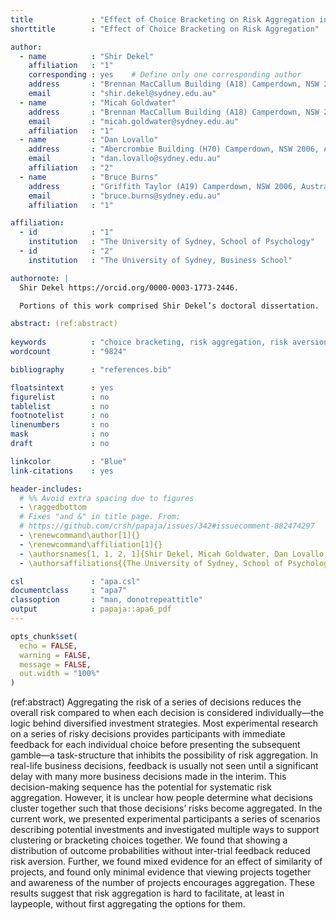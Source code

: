 ```yaml
---
title             : "Effect of Choice Bracketing on Risk Aggregation in Repeated-Play Gambles With no Feedback"
shorttitle        : "Effect of Choice Bracketing on Risk Aggregation"

author: 
  - name          : "Shir Dekel"
    affiliation   : "1"
    corresponding : yes    # Define only one corresponding author
    address       : "Brennan MacCallum Building (A18) Camperdown, NSW 2006, Australia"
    email         : "shir.dekel@sydney.edu.au"
  - name          : "Micah Goldwater"
    address       : "Brennan MacCallum Building (A18) Camperdown, NSW 2006, Australia"
    email         : "micah.goldwater@sydney.edu.au"
    affiliation   : "1"
  - name          : "Dan Lovallo"
    address       : "Abercrombie Building (H70) Camperdown, NSW 2006, Australia"
    email         : "dan.lovallo@sydney.edu.au"
    affiliation   : "2"
  - name          : "Bruce Burns"
    address       : "Griffith Taylor (A19) Camperdown, NSW 2006, Australia"
    email         : "bruce.burns@sydney.edu.au"
    affiliation   : "1"

affiliation:
  - id            : "1"
    institution   : "The University of Sydney, School of Psychology"
  - id            : "2"
    institution   : "The University of Sydney, Business School"

authornote: |
  Shir Dekel https://orcid.org/0000-0003-1773-2446.  

  Portions of this work comprised Shir Dekel’s doctoral dissertation.

abstract: (ref:abstract)
  
keywords          : "choice bracketing, risk aggregation, risk aversion, decision making, structural alignment"
wordcount         : "9824"

bibliography      : "references.bib"

floatsintext      : yes
figurelist        : no
tablelist         : no
footnotelist      : no
linenumbers       : no
mask              : no
draft             : no

linkcolor         : "Blue"
link-citations    : yes

header-includes:
  # %% Avoid extra spacing due to figures
  - \raggedbottom
  # Fixes "and &" in title page. From:
  # https://github.com/crsh/papaja/issues/342#issuecomment-882474297
  - \renewcommand\author[1]{}
  - \renewcommand\affiliation[1]{}
  - \authorsnames[1, 1, 2, 1]{Shir Dekel, Micah Goldwater, Dan Lovallo, Bruce Burns}
  - \authorsaffiliations{{The University of Sydney, School of Psychology}, {The University of Sydney, Business School}}

csl               : "apa.csl"
documentclass     : "apa7"
classoption       : "man, donotrepeattitle"
output            : papaja::apa6_pdf
---
```


```r
opts_chunk$set(
  echo = FALSE,
  warning = FALSE,
  message = FALSE,
  out.width = "100%"
)
```

(ref:abstract) Aggregating the risk of a series of decisions reduces the overall
risk compared to when each decision is considered individually---the logic
behind diversified investment strategies. Most experimental research on a series
of risky decisions provides participants with immediate feedback for each
individual choice before presenting the subsequent gamble---a task-structure
that inhibits the possibility of risk aggregation. In real-life business
decisions, feedback is usually not seen until a significant delay with many more
business decisions made in the interim. This decision-making sequence has the
potential for systematic risk aggregation. However, it is unclear how people
determine what decisions cluster together such that those decisions' risks
become aggregated. In the current work, we presented experimental participants a
series of scenarios describing potential investments and investigated multiple
ways to support clustering or bracketing choices together. We found that showing
a distribution of outcome probabilities without inter-trial feedback reduced
risk aversion. Further, we found mixed evidence for an effect of similarity of
projects, and found only minimal evidence that viewing projects together and
awareness of the number of projects encourages aggregation. These results
suggest that risk aggregation is hard to facilitate, at least in laypeople,
without first aggregating the options for them.
